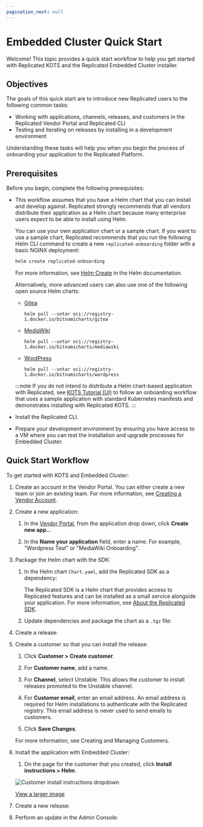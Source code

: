 ```yaml
---
pagination_next: null
---
```



# Embedded Cluster Quick Start

Welcome! This topic provides a quick start workflow to help you get started with Replicated KOTS and the Replicated Embedded Cluster installer.

## Objectives

The goals of this quick start are to introduce new Replicated users to the following common tasks:
* Working with applications, channels, releases, and customers in the Replicated Vendor Portal and Replicated CLI
* Testing and iterating on releases by installing in a development environment

Understanding these tasks will help you when you begin the process of onboarding your application to the Replicated Platform.

## Prerequisites

Before you begin, complete the following prerequisites:

* This workflow assumes that you have a Helm chart that you can install and develop against. Replicated strongly recommends that all vendors distribute their application as a Helm chart because many enterprise users expect to be able to install using Helm.

  You can use your own application chart or a sample chart. If you want to use a sample chart, Replicated recommends that you run the following Helm CLI command to create a new `replicated-onboarding` folder with a basic NGINX deployment:
  ```bash
  helm create replicated-onboarding
  ``` 
  For more information, see [Helm Create](https://helm.sh/docs/helm/helm_create/) in the Helm documentation.
  
  Alternatively, more advanced users can also use one of the following open source Helm charts:
    * [Gitea](https://github.com/bitnami/charts/tree/main/bitnami/gitea)

       ```
       helm pull --untar oci://registry-1.docker.io/bitnamicharts/gitea
       ```

    * [MediaWiki](https://github.com/bitnami/charts/tree/main/bitnami/mediawiki) 

       ```
       helm pull --untar oci://registry-1.docker.io/bitnamicharts/mediawiki
       ```

    * [WordPress](https://github.com/bitnami/charts/tree/main/bitnami/wordpress)

       ```
       helm pull --untar oci://registry-1.docker.io/bitnamicharts/wordpress
       ``` 

  :::note
  If you do not intend to distribute a Helm chart-based application with Replicated, see [KOTS Tutorial (UI)](tutorial-ui-setup) to follow an onboarding workflow that uses a sample application with standard Kubernetes manifests and demonstrates installing with Replicated KOTS.
  ::: 

* Install the Replicated CLI.

* Prepare your development environment by ensuring you have access to a VM where you can test the installation and upgrade processes for Embedded Cluster.

## Quick Start Workflow

To get started with KOTS and Embedded Cluster:

1. Create an account in the Vendor Portal. You can either create a new team or join an existing team. For more information, see [Creating a Vendor Account](vendor-portal-creating-account).

1. Create a new application:

   1. In the [Vendor Portal](https://vendor.replicated.com/), from the application drop down, click **Create new app..**.

   1. In the **Name your application** field, enter a name. For example, "Wordpress Test" or "MediaWiki Onboarding".

1. Package the Helm chart with the SDK:

   1. In the Helm chart `Chart.yaml`, add the Replicated SDK as a dependency:

      <DependencyYaml/>

      The Replicated SDK is a Helm chart that provides access to Replicated features and can be installed as a small service alongside your application. For more information, see [About the Replicated SDK](/vendor/replicated-sdk-overview).

   1. Update dependencies and package the chart as a `.tgz` file:

      <HelmPackage/>

1. Create a release:

1. Create a customer so that you can install the release:

    1. Click **Customer > Create customer**.

    1. For **Customer name**, add a name.

    1. For **Channel**, select Unstable. This allows the customer to install releases promoted to the Unstable channel.

    1. For **Customer email**, enter an email address. An email address is required for Helm installations to authenticate with the Replicated registry. This email address is never used to send emails to customers.

    1. Click **Save Changes**.

    For more information, see Creating and Managing Customers.

1. Install the application with Embedded Cluster:
     
    1. On the page for the customer that you created, click **Install instructions > Helm**.

      ![Customer install instructions dropdown](/images/customer-install-instructions-dropdown.png)

      [View a larger image](/images/customer-install-instructions-dropdown.png)

1. Create a new release:

1. Perform an update in the Admin Console: